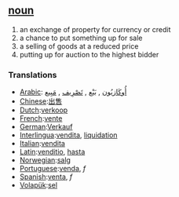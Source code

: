 == [[noun]] ==
# an exchange of property for currency or credit
# a chance to put something up for sale
# a selling of goods at a reduced price
# putting up for auction to the highest bidder

=== Translations ===
*[[Arabic]]: [[أُوكَازيُون]] , [[بَيْع]] , [[تَصْرِيف]] , [[مَبِيع]] 
*[[Chinese]]:[[出售]]
*[[Dutch]]:[[verkoop]]
*[[French]]:[[vente]]
*[[German]]:[[Verkauf]]
*[[Interlingua]]:[[vendita]], [[liquidation]]
*[[Italian]]:[[vendita]]
*[[Latin]]:[[venditio]], [[hasta]]
*[[Norwegian]]:[[salg]]
*[[Portuguese]]:[[venda]], ''f''
*[[Spanish]]:[[venta]], ''f''
*[[Volapük]]:[[sel]]